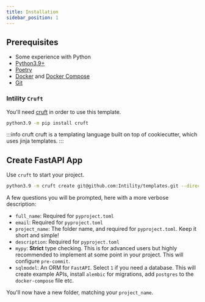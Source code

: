 ```yaml
---
title: Installation
sidebar_position: 1
---
```




## Prerequisites

- Some experience with Python
- [Python3.9+](https://python.org/)
- [Poetry](https://python-poetry.org/docs/#installation)
- [Docker](https://docs.docker.com/get-docker/) and [Docker Compose](https://docs.docker.com/compose/install/)
- [Git](https://git-scm.com/download/)

### Intility ``Cruft``
You'll need [cruft](https://github.com/cruft/cruft) in order to use this template.
```bash
python3.9 -m pip install cruft
```

:::info cruft
cruft is a templating language built on top of cookiecutter, which uses jinja templates.
:::

## Create FastAPI App

Use ``cruft`` to start your project.

```bash
python3.9 -m cruft create git@github.com:Intility/templates.git --directory="fastapi"
```

A few questions you will be prompted, here with a more verbose description:

* ``full_name``: Required for ``pyproject.toml``
* ``email``: Required for ``pyproject.toml``
* ``project_name``: The folder name, and required for ``pyproject.toml``. Keep it short and simple!
* ``description``: Required for ``pyproject.toml``
* ``mypy``: **Strict** type checking. This is for advanced users but highly recommended to implement at some point in your project. This will configure ``pre-commit``.
* ``sqlmodel``: An ORM for ``FastAPI``. Select ``1`` if you need a database. This will create example APIs,
install ``alembic`` for migrations, add ``postgres`` to the ``docker-compose`` file etc.

You'll now have a new folder, matching your `project_name`.
